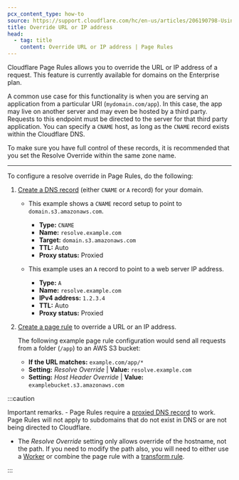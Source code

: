 ```yaml
---
pcx_content_type: how-to
source: https://support.cloudflare.com/hc/en-us/articles/206190798-Using-Resolve-Override-in-Page-Rules
title: Override URL or IP address
head:
  - tag: title
    content: Override URL or IP address | Page Rules
---
```



Cloudflare Page Rules allows you to override the URL or IP address of a request. This feature is currently available for domains on the Enterprise plan.

<Render file="page-rules-migration" />

A common use case for this functionality is when you are serving an application from a particular URI (`mydomain.com/app`). In this case, the app may live on another server and may even be hosted by a third party. Requests to this endpoint must be directed to the server for that third party application. You can specify a `CNAME` host, as long as the `CNAME` record exists within the Cloudflare DNS.

To make sure you have full control of these records, it is recommended that you set the Resolve Override within the same zone name.

---

To configure a resolve override in Page Rules, do the following:

1. [Create a DNS record](/dns/manage-dns-records/how-to/create-dns-records/#create-dns-records) (either `CNAME` or `A` record) for your domain.

   - This example shows a `CNAME` record setup to point to `domain.s3.amazonaws.com`.

     - **Type:** `CNAME`
     - **Name:** `resolve.example.com`
     - **Target:** `domain.s3.amazonaws.com`
     - **TTL:** Auto
     - **Proxy status:** Proxied

   - This example uses an `A` record to point to a web server IP address.

     - **Type:** `A`
     - **Name:** `resolve.example.com`
     - **IPv4 address:** `1.2.3.4`
     - **TTL:** Auto
     - **Proxy status:** Proxied

2. [Create a page rule](/rules/page-rules/manage/) to override a URL or an IP address.

   The following example page rule configuration would send all requests from a folder (`/app`) to an AWS S3 bucket:

   - **If the URL matches:** `example.com/app/*`
   - **Setting:** _Resolve Override_ | **Value:** `resolve.example.com`
   - **Setting:** _Host Header Override_ | **Value:** `examplebucket.s3.amazonaws.com`

:::caution

Important remarks. - Page Rules require a [proxied DNS record](/dns/manage-dns-records/reference/proxied-dns-records) to work. Page Rules will not apply to subdomains that do not exist in DNS or are not being directed to Cloudflare.

- The _Resolve Override_ setting only allows override of the hostname, not the path. If you need to modify the path also, you will need to either use a [Worker](/workers/runtime-apis/request/#the-cf-property-requestinitcfproperties) or combine the page rule with a [transform rule](/rules/transform/url-rewrite/).

:::
